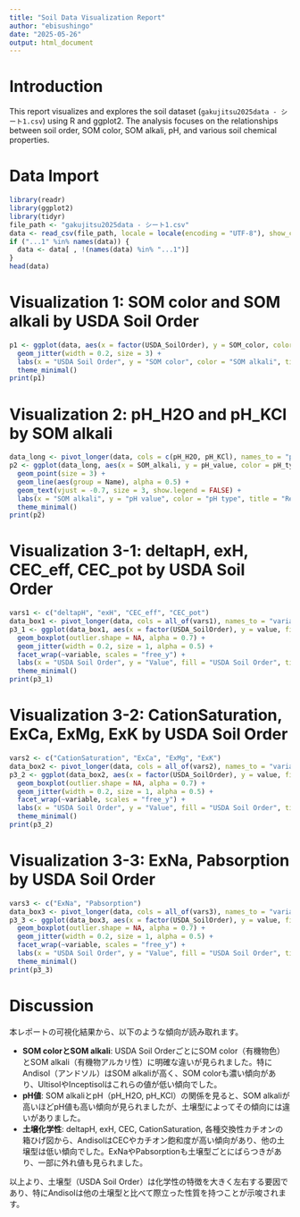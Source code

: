 ```yaml
---
title: "Soil Data Visualization Report"
author: "ebisushingo"
date: "2025-05-26"
output: html_document
---
```


# Introduction
This report visualizes and explores the soil dataset (`gakujitsu2025data - シート1.csv`) using R and ggplot2. The analysis focuses on the relationships between soil order, SOM color, SOM alkali, pH, and various soil chemical properties.

# Data Import
```r
library(readr)
library(ggplot2)
library(tidyr)
file_path <- "gakujitsu2025data - シート1.csv"
data <- read_csv(file_path, locale = locale(encoding = "UTF-8"), show_col_types = FALSE)
if ("...1" %in% names(data)) {
  data <- data[ , !(names(data) %in% "...1")]
}
head(data)
```

# Visualization 1: SOM color and SOM alkali by USDA Soil Order
```r
p1 <- ggplot(data, aes(x = factor(USDA_SoilOrder), y = SOM_color, color = SOM_alkali)) +
  geom_jitter(width = 0.2, size = 3) +
  labs(x = "USDA Soil Order", y = "SOM color", color = "SOM alkali", title = "SOM color and SOM alkali by USDA Soil Order") +
  theme_minimal()
print(p1)
```

# Visualization 2: pH_H2O and pH_KCl by SOM alkali
```r
data_long <- pivot_longer(data, cols = c(pH_H2O, pH_KCl), names_to = "pH_type", values_to = "pH_value")
p2 <- ggplot(data_long, aes(x = SOM_alkali, y = pH_value, color = pH_type, label = USDA_SoilOrder)) +
  geom_point(size = 3) +
  geom_line(aes(group = Name), alpha = 0.5) +
  geom_text(vjust = -0.7, size = 3, show.legend = FALSE) +
  labs(x = "SOM alkali", y = "pH value", color = "pH type", title = "Relationship between SOM alkali and pH values (with soil name)") +
  theme_minimal()
print(p2)
```

# Visualization 3-1: deltapH, exH, CEC_eff, CEC_pot by USDA Soil Order
```r
vars1 <- c("deltapH", "exH", "CEC_eff", "CEC_pot")
data_box1 <- pivot_longer(data, cols = all_of(vars1), names_to = "variable", values_to = "value")
p3_1 <- ggplot(data_box1, aes(x = factor(USDA_SoilOrder), y = value, fill = factor(USDA_SoilOrder))) +
  geom_boxplot(outlier.shape = NA, alpha = 0.7) +
  geom_jitter(width = 0.2, size = 1, alpha = 0.5) +
  facet_wrap(~variable, scales = "free_y") +
  labs(x = "USDA Soil Order", y = "Value", fill = "USDA Soil Order", title = "Comparison of deltapH, exH, CEC_eff, CEC_pot by USDA Soil Order") +
  theme_minimal()
print(p3_1)
```

# Visualization 3-2: CationSaturation, ExCa, ExMg, ExK by USDA Soil Order
```r
vars2 <- c("CationSaturation", "ExCa", "ExMg", "ExK")
data_box2 <- pivot_longer(data, cols = all_of(vars2), names_to = "variable", values_to = "value")
p3_2 <- ggplot(data_box2, aes(x = factor(USDA_SoilOrder), y = value, fill = factor(USDA_SoilOrder))) +
  geom_boxplot(outlier.shape = NA, alpha = 0.7) +
  geom_jitter(width = 0.2, size = 1, alpha = 0.5) +
  facet_wrap(~variable, scales = "free_y") +
  labs(x = "USDA Soil Order", y = "Value", fill = "USDA Soil Order", title = "Comparison of CationSaturation, ExCa, ExMg, ExK by USDA Soil Order") +
  theme_minimal()
print(p3_2)
```

# Visualization 3-3: ExNa, Pabsorption by USDA Soil Order
```r
vars3 <- c("ExNa", "Pabsorption")
data_box3 <- pivot_longer(data, cols = all_of(vars3), names_to = "variable", values_to = "value")
p3_3 <- ggplot(data_box3, aes(x = factor(USDA_SoilOrder), y = value, fill = factor(USDA_SoilOrder))) +
  geom_boxplot(outlier.shape = NA, alpha = 0.7) +
  geom_jitter(width = 0.2, size = 1, alpha = 0.5) +
  facet_wrap(~variable, scales = "free_y") +
  labs(x = "USDA Soil Order", y = "Value", fill = "USDA Soil Order", title = "Comparison of ExNa, Pabsorption by USDA Soil Order") +
  theme_minimal()
print(p3_3)
```

# Discussion
本レポートの可視化結果から、以下のような傾向が読み取れます。

- **SOM colorとSOM alkali**: USDA Soil OrderごとにSOM color（有機物色）とSOM alkali（有機物アルカリ性）に明確な違いが見られました。特にAndisol（アンドソル）はSOM alkaliが高く、SOM colorも濃い傾向があり、UltisolやInceptisolはこれらの値が低い傾向でした。
- **pH値**: SOM alkaliとpH（pH_H2O, pH_KCl）の関係を見ると、SOM alkaliが高いほどpH値も高い傾向が見られましたが、土壌型によってその傾向には違いがありました。
- **土壌化学性**: deltapH, exH, CEC, CationSaturation, 各種交換性カチオンの箱ひげ図から、AndisolはCECやカチオン飽和度が高い傾向があり、他の土壌型は低い傾向でした。ExNaやPabsorptionも土壌型ごとにばらつきがあり、一部に外れ値も見られました。

以上より、土壌型（USDA Soil Order）は化学性の特徴を大きく左右する要因であり、特にAndisolは他の土壌型と比べて際立った性質を持つことが示唆されます。
